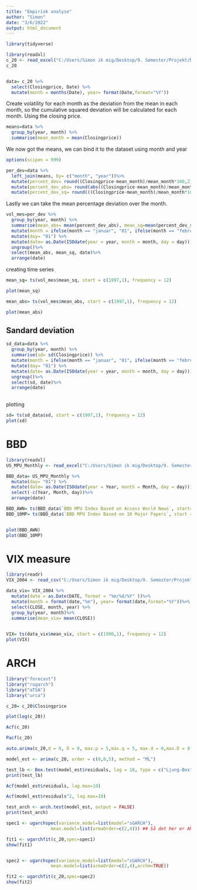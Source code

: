 ```yaml
---
title: "Empirisk analyse"
author: "Simon"
date: "3/6/2022"
output: html_document
---
```


```r
library(tidyverse)
```


```r
library(readxl)
c_20 <- read_excel("C:/Users/Simon ik mig/Desktop/9. Semester/Projekt/Data/c_20.xlsx")
c_20


data= c_20 %>% 
  select(Closingprice, Date) %>%
  mutate(month = months(Date), year= format(Date,format="%Y"))
```

Create volatility for each month as the deviation from the mean in each month, so the cumulative squared deviation will be calculated for each month. Using the closing price. 


```r

means=data %>%
  group_by(year, month) %>%
  summarise(mean_month = mean(Closingprice)) 
```
We now got the means, we can bind it to the dataset using month and year

```r
options(scipen = 999)

per_dev=data %>%
  left_join(means, by= c("month", "year"))%>%
  mutate(percent_dev= round((Closingprice-mean_month)/mean_month*100,2))%>%
  mutate(percent_dev_abs= round(abs((Closingprice-mean_month)/mean_month*100),2)) %>%
  mutate(percent_dev_sq= round(((Closingprice-mean_month)/mean_month*100)^2,2)) 
```

Lastly we can take the mean percentage deviation over the month. 

```r

vol_mes=per_dev %>%
  group_by(year, month) %>%
  summarise(mean_abs= mean(percent_dev_abs), mean_sq=mean(percent_dev_sq)) %>%
  mutate(month = ifelse(month == "januar", "01", ifelse(month == "februar", "02", ifelse(month == "marts", "03", ifelse(month == "april", "04", ifelse(month == "maj", "05", ifelse(month == "juni", "06",ifelse(month == "juli", "07", ifelse(month == "august", "08", ifelse(month == "september", "09", ifelse(month == "oktober", "10", ifelse(month == "november", "11", "12")))))))))))) %>%
  mutate(day= "01") %>%
  mutate(date= as.Date(ISOdate(year = year, month = month, day = day)))  %>%
  ungroup()%>%
  select(mean_abs, mean_sq, date)%>%
  arrange(date)

```

creating time series 

```r
mean_sq= ts(vol_mes$mean_sq, start = c(1997,1), frequency = 12)

plot(mean_sq)

mean_abs= ts(vol_mes$mean_abs, start = c(1997,1), frequency = 12)

plot(mean_abs)
```



## Sandard deviation

```r
sd_data=data %>%
  group_by(year, month) %>%
  summarise(sd= sd(Closingprice)) %>%
  mutate(month = ifelse(month == "januar", "01", ifelse(month == "februar", "02", ifelse(month == "marts", "03", ifelse(month == "april", "04", ifelse(month == "maj", "05", ifelse(month == "juni", "06",ifelse(month == "juli", "07", ifelse(month == "august", "08", ifelse(month == "september", "09", ifelse(month == "oktober", "10", ifelse(month == "november", "11", "12")))))))))))) %>%
  mutate(day= "01") %>%
  mutate(date= as.Date(ISOdate(year = year, month = month, day = day)))  %>%
  ungroup()%>%
  select(sd, date)%>%
  arrange(date)
  
```

plotting

```r
sd= ts(sd_data$sd, start = c(1997,1), frequency = 12)
plot(sd)
```


# BBD

```r
library(readxl)
US_MPU_Monthly <- read_excel("C:/Users/Simon ik mig/Desktop/9. Semester/Projekt/Data/US_MPU_Monthly.xlsx")

```
```r
BBD_data= US_MPU_Monthly %>%
  mutate(day= "01") %>%
  mutate(date= as.Date(ISOdate(year = Year, month = Month, day = day)))  %>%
  select(-c(Year, Month, day))%>%
  arrange(date)
```
```r
BBD_AWN= ts(BBD_data$`BBD MPU Index Based on Access World News`, start= c(1985,1), frequency = 12)
BBD_10MP= ts(BBD_data$`BBD MPU Index Based on 10 Major Papers`, start = c(1985,1), frequency = 12)


plot(BBD_AWN)
plot(BBD_10MP)
```

# VIX measure

```r
library(readr)
VIX_2004 <- read_csv("C:/Users/Simon ik mig/Desktop/9. Semester/Projekt/Data/VIX_2004.csv")
```

```r
data_vix= VIX_2004 %>%
  mutate(date = as.Date(DATE, format = "%m/%d/%Y" ))%>%
  mutate(month = format(date,"%m"), year= format(date,format="%Y"))%>%
  select(CLOSE, month, year) %>%
  group_by(year, month)%>%
  summarise(mean_vix= mean(CLOSE))
  
```

```r
VIX= ts(data_vix$mean_vix, start = c(1990,1), frequency = 12)
plot(VIX)
```


# ARCH

```r
library("forecast")
library("rugarch")
library("aTSA")
library("urca")
```


```r
c_20= c_20$Closingprice

plot(log(c_20))

Acf(c_20)

Pacf(c_20)

auto.arima(c_20,d = 0, D = 0, max.p = 5,max.q = 5, max.d = 0,max.D = 0, stepwise = TRUE,   seasonal = FALSE)

model_est <- arima(c_20, order = c(0,0,5), method = "ML")

test_lb <- Box.test(model_est$residuals, lag = 10, type = c("Ljung-Box"), fitdf = 2)
print(test_lb)

Acf(model_est$residuals, lag.max=10)

Acf(model_est$residuals^2, lag.max=10)

test_arch <- arch.test(model_est, output = FALSE)
print(test_arch)

spec1 <- ugarchspec(variance.model=list(model="sGARCH"),
                 mean.model=list(armaOrder=c(2,4))) ## Så det her er ARCH-M

fit1 <- ugarchfit(c_20,spec=spec1)
show(fit1)


spec2 <- ugarchspec(variance.model=list(model="sGARCH"),
                 mean.model=list(armaOrder=c(2,4),archm=TRUE))

fit2 <- ugarchfit(c_20,spec=spec2)
show(fit2)
```

